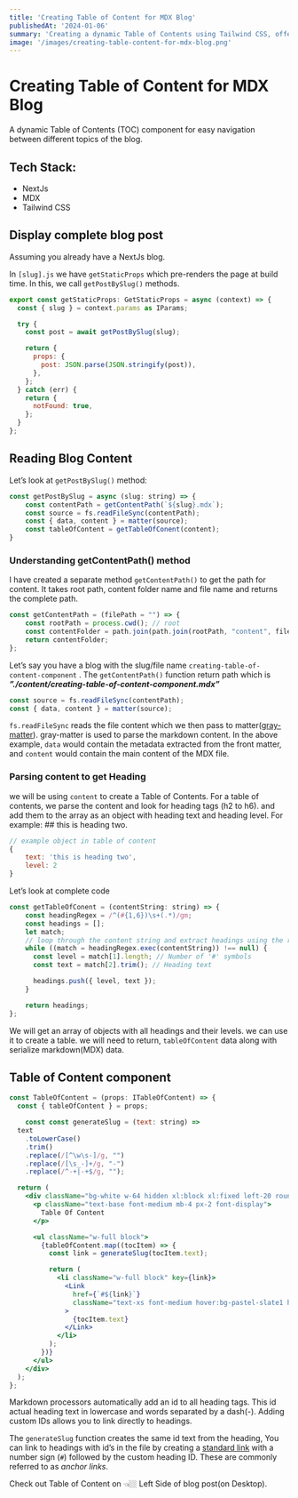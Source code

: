```yaml
---
title: 'Creating Table of Content for MDX Blog'
publishedAt: '2024-01-06'
summary: 'Creating a dynamic Table of Contents using Tailwind CSS, offering insights into parsing content, extracting headings, and implementing a component.'
image: '/images/creating-table-content-for-mdx-blog.png'
---
```


# Creating Table of Content for MDX Blog

A dynamic Table of Contents (TOC) component for easy navigation between different topics of the blog. 


## Tech Stack:

- NextJs
- MDX
- Tailwind CSS


## Display complete blog post
<Callout emoji='⚠️'>
Assuming you already have a NextJs blog.
</Callout>

In `[slug].js` we have `getStaticProps` which pre-renders the page at build time. In this, we call `getPostBySlug()` methods.

```jsx
export const getStaticProps: GetStaticProps = async (context) => {
  const { slug } = context.params as IParams;

  try {
    const post = await getPostBySlug(slug);

    return {
      props: {
        post: JSON.parse(JSON.stringify(post)),
      },
    };
  } catch (err) {
    return {
      notFound: true,
    };
  }
};
```


## Reading Blog Content

Let’s look at `getPostBySlug()` method:

```jsx
const getPostBySlug = async (slug: string) => {
    const contentPath = getContentPath(`${slug}.mdx`);
    const source = fs.readFileSync(contentPath);
    const { data, content } = matter(source);
    const tableOfContent = getTableOfConent(content);
}
```


### Understanding getContentPath() method

I have created a separate method `getContentPath()` to get the path for content. It takes root path, content folder name and file name and returns the complete path.

```jsx
const getContentPath = (filePath = "") => {
    const rootPath = process.cwd(); // root 
    const contentFolder = path.join(path.join(rootPath, "content", filePath));
    return contentFolder;
};
```

Let’s say you have a blog with the slug/file name `creating-table-of-content-component` . The `getContentPath()` function return path which is ***”./content/creating-table-of-content-component.mdx”***

```jsx
const source = fs.readFileSync(contentPath);
const { data, content } = matter(source);
```

`fs.readFileSync` reads the file content which we then pass to matter([gray-matter](https://www.npmjs.com/package/gray-matter)). gray-matter is used to parse the markdown content. In the above example, `data` would contain the metadata extracted from the front matter, and `content` would contain the main content of the MDX file.


### Parsing content to get Heading

we will be using `content` to create a Table of Contents. For a table of contents, we parse the content and look for heading tags (h2 to h6). and add them to the array as an object with heading text and heading level. For example: ## this is heading two.

```jsx
// example object in table of content
{
	text: 'this is heading two',
	level: 2
}
```

Let’s look at complete code

```jsx
const getTableOfConent = (contentString: string) => {
    const headingRegex = /^(#{1,6})\s+(.*)/gm;
    const headings = [];
    let match;
    // loop through the content string and extract headings using the regex
    while ((match = headingRegex.exec(contentString)) !== null) {
      const level = match[1].length; // Number of '#' symbols
      const text = match[2].trim(); // Heading text

      headings.push({ level, text });
    }

    return headings;
};
```
We will get an array of objects with all headings and their levels. we can use it to create a table. we will need to return, `tableOfContent` data along with serialize markdown(MDX) data.


## Table of Content component

```jsx
const TableOfContent = (props: ITableOfContent) => {
  const { tableOfContent } = props;

	const const generateSlug = (text: string) =>
  text
    .toLowerCase()
    .trim()
    .replace(/[^\w\s-]/g, "")
    .replace(/[\s_-]+/g, "-")
    .replace(/^-+|-+$/g, "");

  return (
    <div className="bg-white w-64 hidden xl:block xl:fixed left-20 rounded-lg py-4">
      <p className="text-base font-medium mb-4 px-2 font-display">
        Table Of Content
      </p>

      <ul className="w-full block">
        {tableOfContent.map((tocItem) => {
          const link = generateSlug(tocItem.text);

          return (
            <li className="w-full block" key={link}>
              <Link
                href={`#${link}`}
                className="text-xs font-medium hover:bg-pastel-slate1 hover:text-pastel-green1 focus:bg-pastel-slate1 focus:text-pastel-green1 px-2 py-3 rounded block transition-all duration-200"
              >
                {tocItem.text}
              </Link>
            </li>
          );
        })}
      </ul>
    </div>
  );
};
```

Markdown processors automatically add an id to all heading tags. This id actual heading text in lowercase and words separated by a dash(-). Adding custom IDs allows you to link directly to headings. 

The `generateSlug` function creates the same id text from the heading, You can link to headings with id’s in the file by creating a [standard link](https://www.markdownguide.org/basic-syntax/#links) with a number sign (`#`) followed by the custom heading ID. These are commonly referred to as *anchor links*.

Check out Table of Content on 👈🏼 Left Side of blog post(on Desktop).